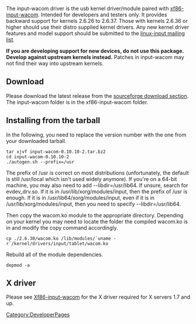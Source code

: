 The input-wacom driver is the usb kernel driver/module paired with [[xf86-input-wacom]].  Intended for developers and testers only.  It provides backward support for kernels 2.6.26 to 2.6.37.  Those with kernels 2.6.36 or higher should use their distro supplied kernel drivers.  Any new kernel driver features and model support should be submitted to the [https://patchwork.kernel.org/project/linux-input/ linux-input mailing list].

'''If you are developing support for new devices, do not use this package. Develop against upstream kernels instead.''' Patches in input-wacom may not find their way into upstream kernels.

== Download ==

Please download the latest release from the [https://sourceforge.net/projects/linuxwacom/files/ sourceforge download section].  The input-wacom folder is in the xf86-input-wacom folder.

== Installing from the tarball ==
In the following, you need to replace the version number with the one from your downloaded tarball.
<pre>
tar xjvf input-wacom-0.10.10-2.tar.bz2
cd input-wacom-0.10.10-2
./autogen.sh --prefix=/usr
</pre>
The prefix of /usr is correct on most distributions (unfortunately, the default is still /usr/local which isn't used widely anymore).  If you're on a 64-bit machine, you may also need to add --libdir=/usr/lib64.  If unsure, search for evdev_drv.so.  If it is in /usr/lib/xorg/modules/input, then the prefix of /usr is enough.  If it is in /usr/lib64/xorg/modules/input, even if it is in /usr/lib/xorg/modules/input, then you need to specify --libdir=/usr/lib64.

Then copy the wacom.ko module to the appropriate directory.  Depending on your kernel you may need to locate the folder the compiled wacom.ko is in and modify the copy command accordingly.
<pre>
cp ./2.6.30/wacom.ko /lib/modules/`uname -r`/kernel/drivers/input/tablet/wacom.ko
</pre>
Rebuild all of the module dependencies.
<pre>
depmod -a
</pre>

== X driver ==
Please see [[Xf86-input-wacom]] for the X driver required for X servers 1.7 and up.

[[Category:DeveloperPages]]